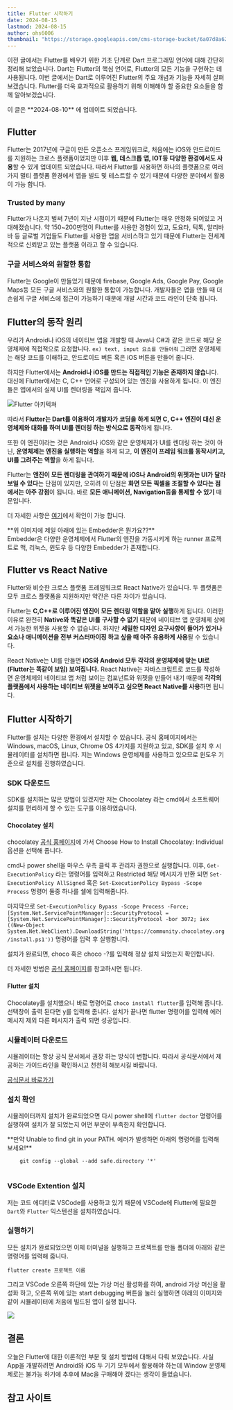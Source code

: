 ```yaml
---
title: Flutter 시작하기
date: 2024-08-15
lastmod: 2024-08-15
author: ohs6006
thumbnail: "https://storage.googleapis.com/cms-storage-bucket/6a07d8a62f4308d2b854.svg"
---
```


이전 글에서는 Flutter를 배우기 위한 기초 단계로 Dart 프로그래밍 언어에 대해 간단히 정리해 보았습니다. Dart는 Flutter의 핵심 언어로, Flutter의 모든 기능을 구현하는 데 사용됩니다. 이번 글에서는 Dart로 이루어진 Flutter의 주요 개념과 기능을 자세히 살펴보겠습니다. Flutter를 더욱 효과적으로 활용하기 위해 이해해야 할 중요한 요소들을 함께 알아보겠습니다.

<Callout type="info" row={true}>
  이 글은 **2024-08-10** 에 업데이트 되었습니다.
</Callout>

## Flutter

Flutter는 2017년에 구글이 만든 오픈소스 프레임워크로, 처음에는 iOS와 안드로이드를 지원하는 크로스 플랫폼이었지만 이후 **웹, 데스크톱 앱, IOT등 다양한 환경에서도 사용**할 수 있게 업데이트 되었습니다. 따라서 Flutter를 사용하면 하나의 플랫폼으로 여러가지 멀티 플렛폼 환경에서 앱을 빌드 및 테스트할 수 있기 때문에 다양한 분야에서 활용이 가능 합니다.

### Trusted by many

Flutter가 나온지 벌써 7년이 지난 시점이기 때문에 Flutter는 매우 안정화 되어있고 거대해졌습니다. 약 150~200만명이 Flutter를 사용한 경험이 있고, 도요타, 틱톡, 알리바바 등 글로벌 기업들도 Flutter를 사용한 앱을 서비스하고 있기 때문에 Flutter는 전세계적으로 신뢰받고 있는 플랫폼 이라고 할 수 있습니다.  

### 구글 서비스와의 원할한 통합

Flutter는 Google이 만들었기 때문에 firebase, Google Ads, Google Pay, Google Maps등 모든 구글 서비스와의 원활한 통합이 가능합니다. 개발자들은 앱을 만들 때 더 손쉽게 구글 서비스에 접근이 가능하기 때문에 개발 시간과 코드 라인이 단축 됩니다. 

## Flutter의 동작 원리

우리가 Android나 iOS의 네이티브 앱을 개발할 때 Java나 C#과 같은 코드로 해당 운영체제에 직접적으로 요청합니다. `ex) text, input 요소를 만들어줘` 그러면 운영체제는 해당 코드를 이해하고, 안드로이드 버튼 혹은 iOS 버튼을 만들어 줍니다.

하지만 Flutter에서는 **Android나 iOS를 만드는 직접적인 기능은 존재하지 않습**니다. 대신에 Flutter에서는 C, C++ 언어로 구성되어 있는 엔진을 사용하게 됩니다. 이 엔진들은 앱에서의 실제 UI를 렌더링을 책입져 줍니다.

![Flutter 아키텍쳐](https://docs.flutter.dev/assets/images/docs/arch-overview/archdiagram.png)

따라서 **Flutter는 Dart를 이용하여 개발자가 코딩을 하게 되면 C, C++ 엔진이 대신 운영체제와 대화를 하며 UI를 렌더링 하는 방식으로 동작**하게 됩니다. 

또한 이 엔진이라는 것은 Android나 iOS와 같은 운영체제가 UI를 렌더링 하는 것이 아닌, **운영체제는 엔진을 실행하는 역할**을 하게 되고, **이 엔진이 프레임 워크를 동작시키고, UI를 그려주는 역할**을 하게 됩니다.

Flutter는 **엔진이 모든 렌더링을 관여하기 때문에 iOS나 Android의 위젯과는 UI가 달라보일 수 있다**는 단점이 있지만, 오히려 이 단점은 **화면 모든 픽셀을 조절할 수 있다는 점에서는 아주 강점**이 됩니다. 바로 **모든 애니메이션, Navigation등을 통제할 수 있기** 때문입니다.

더 자세한 사항은 [여기](https://docs.flutter.dev/resources/architectural-overview)에서 확인이 가능 합니다.

<Callout type="info">
**위 이미지에 제일 아래에 있는 Embedder은 뭔가요??**
<br/>
Embedder은 다양한 운영체제에서 Flutter의 엔진을 가동시키게 하는 runner 프로젝트로 맥, 리눅스, 윈도우 등 다양한 Embedder가 존재합니다.
</Callout>

## Flutter vs React Native

Flutter와 비슷한 크로스 플랫폼 프레임워크로 React Native가 있습니다. 두 플랫폼은 모두 크로스 플랫폼을 지원하지만 약간은 다른 차이가 있습니다.

Flutter는 **C,C++로 이루어진 엔진이 모든 렌더링 역할을 맡아 실행**하게 됩니다. 이러한 이유로 완전히 **Native와 똑같은 UI를 구사할 수 없기** 때문에 네이티브 앱 운영체제 상에서 가능한 위젯을 사용할 수 없습니다. 하지만 **세밀한 디자인 요구사항이 들어가 있거나 요소나 애니메이션을 전부 커스터마이징 하고 싶을 때 아주 유용하게 사용**될 수 있습니다.  

React Native는 UI를 만들면 **iOS와 Android 모두 각각의 운영체제에 맞는 UI로(Flutter는 똑같이 보임) 보여집니다.** React Native는 자바스크립트로 코드를 작성하면 운영체제의 네이티브 앱 처럼 보이는 컴포넌트와 위젯을 만들어 내기 때문에 **각각의 플랫폼에서 사용하는 네이티브 위젯을 보여주고 싶으면 React Native를 사용**하면 됩니다.

## Flutter 시작하기

Flutter를 설치는 다양한 환경에서 설치할 수 있습니다. 공식 홈페이지에서는 Windows, macOS, Linux, Chrome OS 4가지를 지원하고 있고, SDK를 설치 후 시뮬레이터를 설치하면 됩니다. 저는 Windows 운영체제를 사용하고 있으므로 윈도우 기준으로 설치를 진행하였습니다.

### SDK 다운로드

SDK를 설치하는 많은 방법이 있겠지만 저는 Chocolatey 라는 cmd에서 소프트웨어 설치를 편리하게 할 수 있는 도구를 이용하였습니다. 

#### Chocolatey 설치

chocolatey [공식 홈페이지](https://chocolatey.org/install)에 가서 Choose How to Install Chocolatey: Individual 옵션을 선택해 줍니다. 

cmd나 power shell을 마우스 우측 클릭 후 관리자 권한으로 실행합니다. 이후, `Get-ExecutionPolicy` 라는 명령어를 입력하고 Restricted 해당 메시지가 반환 되면 `Set-ExecutionPolicy AllSigned` 혹은 `Set-ExecutionPolicy Bypass -Scope Process` 명령어 둘중 하나를 쉘에 입력해줍니다.

마지막으로 `Set-ExecutionPolicy Bypass -Scope Process -Force; [System.Net.ServicePointManager]::SecurityProtocol = [System.Net.ServicePointManager]::SecurityProtocol -bor 3072; iex ((New-Object System.Net.WebClient).DownloadString('https://community.chocolatey.org/install.ps1'))` 명령어를 입력 후 실행합니다.

설치가 완료되면, choco 혹은 choco -?를 입력해 정상 설치 되었는지 확인합니다.

더 자세한 방법은 [공식 홈페이지](https://chocolatey.org/install)를 참고하시면 됩니다.

#### Flutter 설치

Chocolatey를 설치했으니 바로 명령어로 `choco install flutter`를 입력해 줍니다. 선택창이 출력 된다면 y를 입력해 줍니다. 설치가 끝나면 flutter 명령어를 입력해 에러 메시지 제외 다른 메시지가 출력 되면 성공입니다.


### 시뮬레이터 다운로드

시뮬레이터는 항상 공식 문서에서 권장 하는 방식이 변합니다. 따라서 공식문서에서 제공하는 가이드라인을 확인하시고 천천히 해보시길 바랍니다. 

[공식문서 바로가기](https://docs.flutter.dev/get-started/install/windows/mobile#configure-android-development)

### 설치 확인

시뮬레이터까지 설치가 완료되었으면 다시 power shell에 `flutter doctor` 명령어를 실행하여 설치가 잘 되었는지 어떤 부분이 부족한지 확인합니다.


<Callout type="danger" row={false}>
  **만약 Unable to find git in your PATH. 에러가 발생하면 아래의 명령어를 입력해 보세요!**
  <br/>
  <code className="w-fit">
    git config --global --add safe.directory '*' 
  </code>
</Callout>

### VSCode Extention 설치

저는 코드 에디터로 VSCode를 사용하고 있기 때문에 VSCode에 Flutter에 필요한 `Dart`와 `Flutter` 익스텐션을 설치하였습니다.


### 실행하기

모든 설치가 완료되었으면 이제 터미널을 실행하고 프로젝트를 만들 폴더에 아래와 같은 명령어를 입력해 줍니다.

```
flutter create 프로젝트 이름
```

그리고 VSCode 오른쪽 하단에 있는 가상 머신 활성화를 하여, android 가상 머신을 활성화 하고, 오른쪽 위에 있는 start debugging 버튼을 눌러 실행하면 아래의 이미지와 같이 시뮬레이터에 처음에 빌드된 앱이 실행 됩니다.

<img src="https://res.cloudinary.com/dxesudkxn/image/upload/v1723632338/blog/Flutter/ncxdrqyxn9lq0t1pqobh.png" className="max-h-[100px] mx-auto"/>

## 결론

오늘은 Flutter에 대한 이론적인 부분 및 설치 방법에 대해서 다뤄 보았습니다. 사실 App을 개발하려면 Android와 iOS 두 기기 모두에서 활용해야 하는데 Window 운영체제로는 불가능 하기에 추후에 Mac을 구매해야 겠다는 생각이 들었습니다.

## 참고 사이트